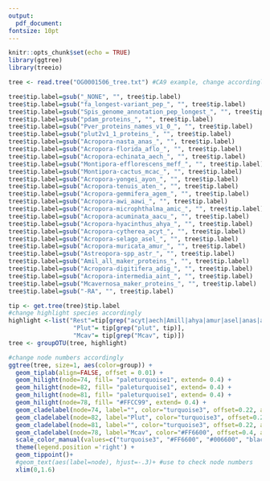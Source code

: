 ```yaml
---
output: 
  pdf_document: 
fontsize: 10pt
---
```

```r
knitr::opts_chunk$set(echo = TRUE)
library(ggtree)
library(treeio)
```
```r
tree <- read.tree("OG0001506_tree.txt") #CA9 example, change accordingly

tree$tip.label=gsub("_NONE", "", tree$tip.label)
tree$tip.label=gsub("fa_longest-variant_pep_", "", tree$tip.label)
tree$tip.label=gsub("Spis_genome_annotation_pep_longest_", "", tree$tip.label)
tree$tip.label=gsub("pdam_proteins_", "", tree$tip.label)
tree$tip.label=gsub("Pver_proteins_names_v1_0_", "", tree$tip.label)
tree$tip.label=gsub("plut2v1_1_proteins_", "", tree$tip.label)
tree$tip.label=gsub("Acropora-nasta_anas_", "", tree$tip.label)
tree$tip.label=gsub("Acropora-florida_aflo_", "", tree$tip.label)
tree$tip.label=gsub("Acropora-echinata_aech_", "", tree$tip.label)
tree$tip.label=gsub("Montipora-efflorescens_meff_", "", tree$tip.label)
tree$tip.label=gsub("Montipora-cactus_mcac_", "", tree$tip.label)
tree$tip.label=gsub("Acropora-yongei_ayon_", "", tree$tip.label)
tree$tip.label=gsub("Acropora-tenuis_aten_", "", tree$tip.label)
tree$tip.label=gsub("Acropora-gemmifera_agem_", "", tree$tip.label)
tree$tip.label=gsub("Acropora-awi_aawi_", "", tree$tip.label)
tree$tip.label=gsub("Acropora-microphthalma_amic_", "", tree$tip.label)
tree$tip.label=gsub("Acropora-acuminata_aacu_", "", tree$tip.label)
tree$tip.label=gsub("Acropora-hyacinthus_ahya_", "", tree$tip.label)
tree$tip.label=gsub("Acropora-cytherea_acyt_", "", tree$tip.label)
tree$tip.label=gsub("Acropora-selago_asel_", "", tree$tip.label)
tree$tip.label=gsub("Acropora-muricata_amur_", "", tree$tip.label)
tree$tip.label=gsub("Astreopora-spp_astr_", "", tree$tip.label)
tree$tip.label=gsub("Amil_all_maker_proteins_", "", tree$tip.label)
tree$tip.label=gsub("Acropora-digitifera_adig_", "", tree$tip.label)
tree$tip.label=gsub("Acropora-intermedia_aint_", "", tree$tip.label)
tree$tip.label=gsub("Mcavernosa_maker_proteins_", "", tree$tip.label)
tree$tip.label=gsub("-RA", "", tree$tip.label)

tip <- get.tree(tree)$tip.label
#change highlight species accordingly
highlight <-list("Rest"=tip[grep("acyt|aech|Amill|ahya|amur|asel|anas|aacu|adig|amic|aten|ayon|aawi|agem|aflo|aint|meff|astr|mcac|Spis|pdam|Pver", tip)], 
                  "Plut"= tip[grep("plut", tip)],
                  "Mcav"= tip[grep("Mcav", tip)])
tree <- groupOTU(tree, highlight)

#change node numbers accordingly
ggtree(tree, size=1, aes(color=group)) +
  geom_tiplab(align=FALSE, offset = 0.01) +
  geom_hilight(node=74, fill= "paleturquoise1", extend= 0.4) +
  geom_hilight(node=82, fill= "paleturquoise1", extend= 0.4) +
  geom_hilight(node=81, fill= "paleturquoise1", extend= 0.4) +
  geom_hilight(node=78, fill= "#FFCC99", extend= 0.4) +
  geom_cladelabel(node=74, label="", color="turquoise3", offset=0.22, align=TRUE, barsize=1.5, fontsize=5)+ #44AA99
  geom_cladelabel(node=82, label="Plut", color="turquoise3", offset=0.22, align=TRUE, barsize=1.5, fontsize=5)+
  geom_cladelabel(node=81, label="", color="turquoise3", offset=0.22, align=TRUE, barsize=1.5, fontsize=5)+
  geom_cladelabel(node=78, label="Mcav", color="#FF6600", offset=0.4, align=TRUE, barsize=1.5, fontsize=5)+
  scale_color_manual(values=c("turquoise3", "#FF6600", "#006600", "black"), breaks=c("Plut", "Mcav"), guide=guide_legend("Gene Expansion Group")) +
  theme(legend.position ='right') + 
  geom_tippoint()+
  #geom_text(aes(label=node), hjust=-.3)+ #use to check node numbers
  xlim(0,1.6)
```
